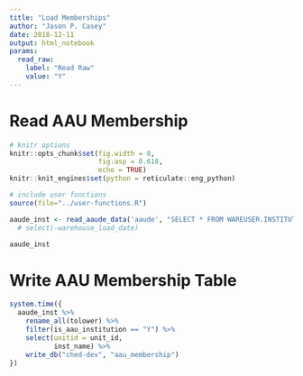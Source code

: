 ```yaml
---
title: "Load Memberships"
author: "Jason P. Casey"
date: 2018-12-11
output: html_notebook
params:
  read_raw:
    label: "Read Raw"
    value: "Y"
---
```


# Read AAU Membership

```r
# knitr options
knitr::opts_chunk$set(fig.width = 8,
                      fig.asp = 0.618,
                      echo = TRUE)
knitr::knit_engines$set(python = reticulate::eng_python)

# include user functions
source(file="../user-functions.R")

aaude_inst <- read_aaude_data('aaude', "SELECT * FROM WAREUSER.INSTITUTION") # %>%
  # select(-warehouse_load_date)

aaude_inst
```

# Write AAU Membership Table

```r
system.time({
  aaude_inst %>%
    rename_all(tolower) %>%
    filter(is_aau_institution == "Y") %>%
    select(unitid = unit_id,
           inst_name) %>%
    write_db("ched-dev", "aau_membership")
})


```

